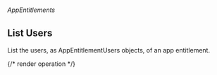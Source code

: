 ###### *AppEntitlements*

## List Users

List the users, as AppEntitlementUsers objects, of an app entitlement.

{/* render operation */}
